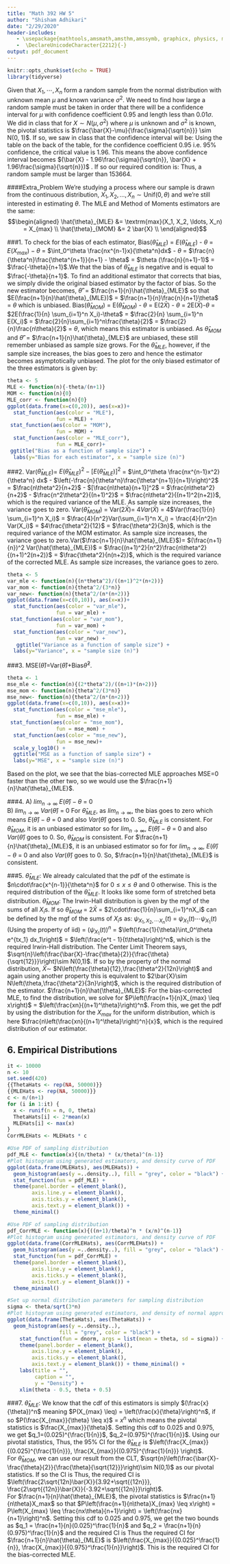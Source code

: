 ```yaml
---
title: "Math 392 HW 5"
author: "Shisham Adhikari"
date: "2/29/2020"
header-includes:
   - \usepackage{mathtools,amsmath,amsthm,amssymb, graphicx, physics, multicol}
   -  \DeclareUnicodeCharacter{2212}{-}
output: pdf_document
---
```


```r
knitr::opts_chunk$set(echo = TRUE)
library(tidyverse)
```


Given that $X_1,\cdots, X_n$ form a random sample from the normal distribution with unknown mean $\mu$ and known variance $\sigma^2$. We need to find how large a random sample must be taken in order that there will be a confidence interval for $\mu$ with confidence coefficient 0.95 and length less than 0.01$\sigma$. We did in class that for $X \sim N(\mu,\sigma^2)$ where $\mu$ is unknown and  $\sigma^2$ is known, the pivotal statistics is $\frac{\bar{X}-\mu}{\frac{\sigma}{\sqrt{n}}} \sim N(0, 1)$. If so, we saw in class that the confidence interval will be: 
\begin{align*}
P(q_1 < \frac{\bar{X}-\mu}{\frac{\sigma}{\sqrt{n}}} < q_2) \\
P(\bar{X} - q_2\frac{\sigma}{\sqrt{n}} < \mu < \bar{X} - q_1\frac{\sigma}{\sqrt{n}}) \\
\textrm{Solving this in class, we got our final confidence interval will be:}\\
(\bar{X} - q_2\frac{\sigma}{\sqrt{n}}, \bar{X} - q_1\frac{\sigma}{\sqrt{n}})
\end{align*}
Using the table on the back of the table, for the confidence coefficient 0.95 i.e. 95% confidence, the critical value is 1.96. This means the above confidence interval becomes $(\bar{X} - 1.96\frac{\sigma}{\sqrt{n}}, \bar{X} + 1.96\frac{\sigma}{\sqrt{n}})$ . If so our required condition is:
\begin{align*}
\textrm{confident length} < 0.01\sigma \\
\textrm{i.e.} (\bar{X} + 1.96\frac{\sigma}{\sqrt{n}}) - (\bar{X} - 1.96\frac{\sigma}{\sqrt{n}}) < 0.01\sigma\\
\bar{X} + 1.96\frac{\sigma}{\sqrt{n}} - \bar{X} + 1.96\frac{\sigma}{\sqrt{n}}) < 0.01\sigma \\
3.92\frac{\sigma}{\sqrt{n}} < 0.01\sigma \\
\frac{3.92}{\sqrt{n}}< 0.01\\
\frac{3.92}{0.01}< \sqrt{n}\\
392 < \sqrt{n}\\
\textrm{Therefore, } n > 153664
\end{align*}
Thus, a random sample must be larger than 153664.

####Extra_Problem
We're studying a process where our sample is drawn from the continuous distribution, $X_1, X_2, \ldots, X_n \sim \textrm{Unif}(0, \theta)$ and we're still interested in estimating $\theta$. The MLE and Method of Moments estimators are the same:
$$\begin{aligned}
\hat{\theta}_{MLE} &= \textrm{max}(X_1, X_2, \ldots, X_n) = X_{max} \\
\hat{\theta}_{MOM} &= 2 \bar{X} \\
\end{aligned}$$

###1.
To check for the bias of each estimator, Bias($\hat{\theta}_{MLE}$) = $E(\hat{\theta}_{MLE})$ - $\theta$ = $E(X_{max}) - \theta$ = $\int_0^\theta \frac{nx^{n-1}x}{\theta^n}dx$ - $\theta$ = $\frac{n}{\theta^n}\frac{\theta^{n+1}}{n+1} - \theta$ = $\theta (\frac{n}{n+1}-1)$ = $\frac{-\theta}{n+1}$.We that the bias of $\hat{\theta}_{MLE}$ is negative and is equal to $\frac{-\theta}{n+1}$. To find an additional estimator that corrects that bias, we simply divide the original biased estimator by the factor of bias. So the new estimator becomes, $\hat{\theta}'$ = $\frac{n+1}{n}\hat{\theta}_{MLE}$ so that $E(\frac{n+1}{n}\hat{\theta}_{MLE})$ = $\frac{n+1}{n}\frac{n}{n+1}\theta$ = $\theta$ which is unbiased. Bias($\hat{\theta}_{MOM}$) = E($\hat{\theta}_{MOM}$) - $\theta$ = E(2$\bar{X}$) - $\theta$ = 2E($\bar{X}$)-$\theta$ = $2E(\frac{1}{n} \sum_{i=1}^n X_i)-\theta$ = $\frac{2}{n} \sum_{i=1}^n E(X_i)$ = $\frac{2}{n}\sum_{i=1}^n\frac{\theta}{2}$ = $\frac{2}{n}\frac{n\theta}{2}$ = $\theta$, which means this estimator is unbiased. As $\hat{\theta}_{MOM}$ and $\hat{\theta}'$ = $\frac{n+1}{n}\hat{\theta}_{MLE}$ are unbiased, these still remember unbiased as sample size grows. For the $\hat{\theta}_{MLE}$, however, if the sample size increases, the bias goes to zero and hence the estimator becomes asymptotically unbiased. The plot for the only biased estimator of the three estimators is given by:
```r
theta <- 5
MLE <- function(n){-theta/(n+1)}
MOM <- function(n){0}
MLE_corr <- function(n){0}
ggplot(data.frame(x=c(0,20)), aes(x=x))+
  stat_function(aes(color = "MLE"),
                fun = MLE) +
 stat_function(aes(color = "MOM"),
                fun = MOM) +
  stat_function(aes(color = "MLE_corr"),
                fun = MLE_corr)+
 ggtitle("Bias as a function of sample size") +
  labs(y="Bias for each estimator", x = "sample size (n)")
```


###2.
Var($\hat{\theta}_{MLE}$)= $E(\hat{\theta}_{MLE})^2 - [E(\hat{\theta}_{MLE})]^2$ = $\int_0^\theta \frac{nx^{n-1}x^2}{\theta^n} dx$ - $\left(-\frac{n}{\theta^n}\frac{\theta^{n+1}}{n+1}\right)^2$ = $\frac{n\theta^2}{n+2}$ - $[\frac{n\theta}{n+1}]^2$ = $\frac{n\theta^2}{n+2}$ - $\frac{n^2\theta^2}{(n+1)^2}$ = $\frac{n\theta^2}{(n+1)^2(n+2)}$, which is the required variance of the MLE. As sample size increases, the variance goes to zero. Var($\hat{\theta}_{MOM}$) = Var($2\bar{X}$)= $4Var(\bar{X})$ =  4$Var(\frac{1}{n} \sum_{i=1}^n X_i)$ = $\frac{4}{n^2}Var(\sum_{i=1}^n X_i) = \frac{4}{n^2}n Var(X_i)$ = $4\frac{\theta^2}{12}$ = $\frac{\theta^2}{3n}$, which is the required variance of the MOM estimator. As sample size increases, the variance goes to zero.Var($\frac{n+1}{n}\hat{\theta}_{MLE}$)= $(\frac{n+1}{n})^2 Var(\hat{\theta}_{MLE})$ = $\frac{(n+1)^2}{n^2}\frac{n\theta^2}{(n+1)^2(n+2)}$ = $\frac{\theta^2}{n(n+2)}$, which is the required variance of the corrected MLE. As sample size increases, the variance goes to zero.
```r
theta <- 5
var_mle <- function(n){(n*theta^2)/((n+1)^2*(n+2))}
var_mom <- function(n){theta^2/(3*n)}
var_new<- function(n){theta^2/(n*(n+2))}
ggplot(data.frame(x=c(0,10)), aes(x=x))+
  stat_function(aes(color = "var_mle"),
                fun = var_mle) +
 stat_function(aes(color = "var_mom"),
                fun = var_mom) +
  stat_function(aes(color = "var_new"),
                fun = var_new) +
   ggtitle("Variance as a function of sample size") +
  labs(y="Variance", x = "sample size (n)")
```

###3. 
MSE($\hat{\theta}$)=Var($\hat{\theta}$)+Bias$\hat{\theta}^2$. 

```r
theta <- 1
mse_mle <- function(n){(2*theta^2)/((n+1)*(n+2))}
mse_mom <- function(n){theta^2/(3*n)}
mse_new<- function(n){theta^2/(n*(n+2))}
ggplot(data.frame(x=c(0,10)), aes(x=x))+
  stat_function(aes(color = "mse_mle"),
                fun = mse_mle) +
 stat_function(aes(color = "mse_mom"),
                fun = mse_mom) +
  stat_function(aes(color = "mse_new"),
                fun = mse_new)+
  scale_y_log10() +
  ggtitle("MSE as a function of sample size") +
  labs(y="MSE", x = "sample size (n)")
```
Based on the plot, we see that the bias-corrected MLE approaches MSE=0 faster than the other two, so we would use the $\frac{n+1}{n}\hat{\theta}_{MLE}$.

###4.
A) $lim_{n\to\infty}$ $E(\hat{\theta}) - \theta$ = 0  
B) $lim_{n\to\infty}$ $Var(\hat{\theta})$ = 0 
For $\hat{\theta}_{MLE}$, as $lim_{n\to\infty}$, the bias goes to zero which means $E(\hat{\theta}) - \theta$ = 0 and also $Var(\hat{\theta})$ goes to 0. So, $\hat{\theta}_{MLE}$ is consistent. 
For $\hat{\theta}_{MOM}$, it is an unbiased estimator so for $lim_{n\to\infty}$, $E(\hat{\theta}) - \theta$ = 0 and also  $Var(\hat{\theta})$ goes to 0. So, $\hat{\theta}_{MOM}$ is consistent. 
For $\frac{n+1}{n}\hat{\theta}_{MLE}$, it is an unbiased estimator so for for $lim_{n\to\infty}$, $E(\hat{\theta}) - \theta$ = 0 and also $Var(\hat{\theta})$ goes to 0. So, $\frac{n+1}{n}\hat{\theta}_{MLE}$ is consistent. 


###5. 
$\hat{\theta}_{MLE}$: We already calculated that the pdf of the estimate is $n\cdot\frac{x^{n-1}}{\theta^n}$ for $0\leq x \leq\theta$ and 0 otherwise. This is the required distribution of the $\hat{\theta}_{MLE}$. It looks like some form of stretched beta distribution. 
$\hat{\theta}_{MOM}$: The Irwin-Hall distribution is given by the mgf of the sums of all $X_i$s. If so $\hat{\theta}_{MOM}$ = $2\bar{X}$ = $2\cdot\frac{1}{n}\sum_{i=1}^nX_i$ can be defined by the mgf of the sums of $X_i$s as: $\psi_{X_1,X_2,\cdots X_n}(t)$ = $\psi_{X_1}(t)\cdots\psi_{X_1}(t)$ (Using the property of iid) = $(\psi_{X_1}(t))^n$ = $\left(\frac{1}{\theta}\int_0^\theta e^{tx_1} dx_1\right)$ = $\left(\frac{e^t - 1}{t\theta}\right)^n$, which is the required Irwin-Hall distribution. 
The Center Limit Theorem says, $\sqrt{n}\left(\frac{\bar{X}-\frac{\theta}{2}}{\frac{\theta}{\sqrt{12}}}\right)\sim N(0,1)$. If so by the property of the normal distribution, $\bar{X}\sim$ $N\left(\frac{\theta}{12},\frac{\theta^2}{12n}\right)$ and again using another property this is equivalent to $2\bar{X}\sim N\left(\theta,\frac{\theta^2}{3n}\right)$, which is the required distribution of the estimator. 
$\frac{n+1}{n}\hat{\theta}_{MLE}$: For the bias-corrected MLE, to find the distribution, we solve for $P\left(\frac{n+1}{n}X_{max} \leq x\right)$ = $\left(\frac{xn}{(n+1)^\theta}\right)^n$. From this, we get the pdf by using the distribution for the $X_{max}$ for the uniform distribution, which is here $\frac{n\left(\frac{xn}{(n+1)^\theta}\right)^n}{x}$, which is the required distribution of our estimator.


## 6. Empirical Distributions
```r
it <- 10000
n <- 10
set.seed(420)
{{ThetaHats <- rep(NA, 50000)}}
{{MLEHats <- rep(NA, 50000)}}
c <- n/(n+1)
for (i in 1:it) {
  x <- runif(n = n, 0, theta)
  ThetaHats[i] <- 2*mean(x)
  MLEHats[i] <- max(x)
}
CorrMLEHats <- MLEHats * c
```
\textbf{Empirical Distribution of the MLE estimator}
```r
#Use PDF of sampling distribution
pdf_MLE <- function(x){(n/theta) * (x/theta)^(n-1)}
#Plot histogram using generated estimators, and density curve of PDF
ggplot(data.frame(MLEHats), aes(MLEHats)) +
  geom_histogram(aes(y =..density..), fill = "grey", color = "black") +
  stat_function(fun = pdf_MLE) +
  theme(panel.border = element_blank(),
        axis.line.y = element_blank(),
        axis.ticks.y = element_blank(),
        axis.text.y = element_blank()) +
  theme_minimal()
```
\textbf{Empirical Distribution of the Bias-Corrected MLE estimator}
```r
#Use PDF of sampling distribution
pdf_CorrMLE <- function(x){((n+1)/theta)^n * (x/n)^(n-1)}
#Plot histogram using generated estimators, and density curve of PDF
ggplot(data.frame(CorrMLEHats), aes(CorrMLEHats)) +
  geom_histogram(aes(y =..density..), fill = "grey", color = "black") +
  stat_function(fun = pdf_CorrMLE) +
  theme(panel.border = element_blank(),
        axis.line.y = element_blank(),
        axis.ticks.y = element_blank(),
        axis.text.y = element_blank()) +
  theme_minimal()
```

\textbf{Empirical Distribution of MOM estimator}
```r
#Set up normal distribution parameters for sampling distribution
sigma <- theta/sqrt(3*n)
#Plot histogram using generated estimators, and density of normal approx. of sampling distribution.
ggplot(data.frame(ThetaHats), aes(ThetaHats)) +
  geom_histogram(aes(y =..density..),
                 fill = "grey", color = "black") +
    stat_function(fun = dnorm, args = list(mean = theta, sd = sigma)) +
    theme(panel.border = element_blank(),
        axis.line.y = element_blank(),
        axis.ticks.y = element_blank(),
        axis.text.y = element_blank()) + theme_minimal() +
    labs(title = "",
         caption = "",
         y = "Density") +
    xlim(theta - 0.5, theta + 0.5)
```



###7. 
$\hat{\theta}_{MLE}$: We know that the cdf of this estimators is simply $(\frac{x}{\theta})^n$ meaning $P(X_{max} \leq) = \left(\frac{x}{\theta}\right)^n$, if so $P(\frac{X_{max}}{\theta} \leq x)$ = $x^n$ which means the pivotal statistics is $\frac{X_{max}}{\theta}$. Setting this cdf to 0.025 and 0.975, we get $q_1=(0.025)^{\frac{1}{n}}$, $q_2=(0.975)^{\frac{1}{n}}$. Using our pivotal statistics, 
\begin{align*}
P\left(q_1 < \frac{X_{max}}{\theta} < q_2\right) &= 0.95 \\
P\left(\frac{X_{max}}{q_2} < \theta < {X_{max}}{q_1}\right) &= 0.95 \\
\end{align*}
  Thus, the 95% CI for the $\hat{\theta}_{MLE}$ is $\left(\frac{X_{max}}{(0.025)^{\frac{1}{n}}}, \frac{X_{max}}{(0.975)^{\frac{1}{n}}} \right)$.  
For $\hat{\theta}_{MOM}$, we can use our result from the CLT, $\sqrt{n}\left(\frac{\bar{X}-\frac{\theta}{2}}{\frac{\theta}{\sqrt{12}}}\right)\sim N(0,1)$ as our pivotal statistics. If so the CI is
\begin{align*}
P\left(q_1 < \sqrt{n}\left(\frac{\bar{X}-\frac{\theta}{2}}{\frac{\theta}{\sqrt{12}}}\right) < q_2\right) &= 0.95 \\
P\left(\frac{2\sqrt{12n}\bar{X}}{2q_2+\sqrt{12n}} < \theta < \frac{2\sqrt{12n}\bar{X}}{2q_1+\sqrt{12n}}\right) &= 0.95 \\
 P\left(\frac{2\sqrt{12n}\bar{X}}{3.92+\sqrt{12n}} < \theta < \frac{2\sqrt{12n}\bar{X}}{-3.92+\sqrt{12n}}\right) &= 0.95 
\end{align*}
Thus, the required CI is $\left(\frac{2\sqrt{12n}\bar{X}}{3.92+\sqrt{{12n}}}, \frac{2\sqrt{{12n}}\bar{X}}{-3.92+\sqrt{{12n}}}\right)$.   
For $\frac{n+1}{n}\hat{\theta}_{MLE}$, the pivotal statistics is $\frac{n+1}{n\theta}X_max$ so that $P\left(\frac{n+1}{n\theta}X_{max} \leq x\right) = P\left(X_{max} \leq \frac{nx\theta}{n+1}\right) = \left(\frac{nx}{n+1}\right)^n$. Setting this cdf to 0.025 and 0.975, we get the two bounds as $q_1 = \frac{n+1}{n}(0.025)^\frac{1}{n}$ and $q_2 = \frac{n+1}{n}(0.975)^\frac{1}{n}$ and the required CI is
\begin{align*}
P\left(q_1 < \frac{n+1}{n\theta}X_{max} < q_2\right) &= 0.95 \\
P\left(\frac{n+1}{nq_1}X_{max} < \theta < \frac{n+1}{nq_2}X_{max}\right) &= 0.95
\end{align*}
Thus the required CI for $\frac{n+1}{n}\hat{\theta}_{MLE}$ is
$\left(\frac{X_{max}}{{0.025}^\frac{1}{n}}, \frac{X_{max}}{{0.975}^\frac{1}{n}}\right)$. This is the required CI for the bias-corrected MLE.

